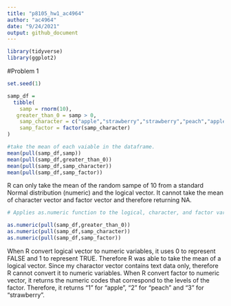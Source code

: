 ```yaml
---
title: "p8105_hw1_ac4964"
author: "ac4964"
date: "9/24/2021"
output: github_document
---
```


```r
library(tidyverse)
library(ggplot2)
```


#Problem 1

```r
set.seed(1)

samp_df = 
  tibble(
    samp = rnorm(10),
   greater_than_0 = samp > 0,
    samp_character = c("apple","strawberry","strawberry","peach","apple","peach","peach","apple", "peach","strawberry"),
    samp_factor = factor(samp_character)
)


```


```r

#take the mean of each vaiable in the dataframe.
mean(pull(samp_df,samp))
mean(pull(samp_df,greater_than_0))
mean(pull(samp_df,samp_character))
mean(pull(samp_df,samp_factor))

```

R can only take the mean of the random sampe of 10 from a standard Normal distribution (numeric) and the logical vector.
It cannot take the mean of character vector and factor vector and therefore returning NA.


```r
# Applies as.numeric function to the logical, character, and factor variables.

as.numeric(pull(samp_df,greater_than_0))
as.numeric(pull(samp_df,samp_character))
as.numeric(pull(samp_df,samp_factor))


```

When R convert logical vector to numeric variables, it uses 0 to represent FALSE and 1 to represent TRUE. Therefore R was able to take the mean of a logical vector.
Since my charactor vector contains text data only, therefore R cannot convert it to numeric variables.
When R convert factor to numeric vector, it returns the numeric codes that correspond to the levels of the factor. Therefore, it returns "1" for "apple", "2" for "peach" and "3" for "strawberry".